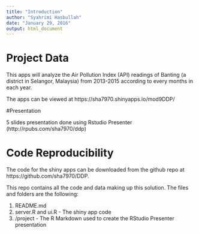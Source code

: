 ```yaml
---
title: "Introduction"
author: "Syahrimi Hasbullah"
date: "January 29, 2016"
output: html_document
---
```


# Project Data

This apps will analyze the Air Pollution Index (API) readings of Banting (a district in Selangor, Malaysia) from 2013-2015 according to every months in each year.

The apps can be viewed at https://sha7970.shinyapps.io/mod9DDP/

#Presentation

5 slides presentation done using Rstudio Presenter (http://rpubs.com/sha7970/ddp)

# Code Reproducibility
The code for the shiny apps can be downloaded from the github repo at https://github.com/sha7970/DDP.

This repo contains all the code and data making up this solution. The files and folders are the following:

1. README.md  
2. server.R and ui.R - The shiny app code 
3. /project - The R Markdown used to create the RStudio Presenter presentation
